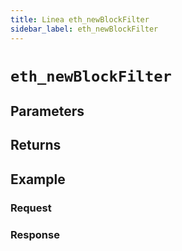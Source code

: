 ```yaml
---
title: Linea eth_newBlockFilter
sidebar_label: eth_newBlockFilter
---
```




# `eth_newBlockFilter`

<Description />

## Parameters


<Params />

## Returns


<Returns />

## Example


<Example />

### Request


<Request />

### Response


<Response />
